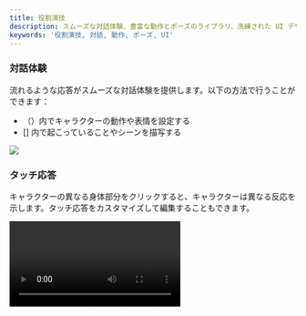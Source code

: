 ```yaml
---
title: 役割演技
description: スムーズな対話体験、豊富な動作とポーズのライブラリ、洗練された UI デザイン
keywords: '役割演技, 対話, 動作, ポーズ, UI'
---
```


### 対話体験

流れるような応答がスムーズな対話体験を提供します。以下の方法で行うことができます：

- （）内でキャラクターの動作や表情を設定する
- \[] 内で起こっていることやシーンを描写する

<Frame>
  <img src="https://oss.vidol.chat/assets/a53b58c2696eb2fd38c2053af4bab665.webp" />
</Frame>

### タッチ応答

キャラクターの異なる身体部分をクリックすると、キャラクターは異なる反応を示します。タッチ応答をカスタマイズして編集することもできます。

<Frame>
  <video 
    src="https://img.rdmclin2.com/rdmclin2/2024/11/0b83fd31295608a31dc1b540f052010d.mp4"
    controls
    className="w-full aspect-video"
  />
</Frame>

## 背景画像

背景画像は対話をより生き生きと面白くします。以下は推奨される使用シーンです：

- カフェの背景でリラックスしたおしゃべり
- 教室のシーンでの学習指導
- 自然の風景の中で詩的な対話を楽しむ
- オフィス環境での仕事の話し合い

<Frame>
  <img src="https://oss.vidol.chat/assets/28e22ca443d1b312f15e546f00a9afee.webp" alt="背景設定の例" />
</Frame>

### 豊富な動作とポーズのライブラリ

内蔵の Mixamo キャラクター動作とポーズのライブラリにより、対話中にキャラクターが豊かなボディランゲージを表現できます：

<Frame>
  <img src="https://oss.vidol.chat/assets/66a2f5efa369cbd64cc50803198eaafd.webp" />
</Frame>

### キャラクター編集

<Tip>キャラクター編集を使用すると、自分だけのバーチャルアイドルを作成し、タッチ応答を設定し、VRM モデルをアップロードして彼らとインタラクションできます。</Tip>

<Frame>
  <img src="https://oss.vidol.chat/assets/bf9659e122d124f2320714710d07f039.webp" />
</Frame>

